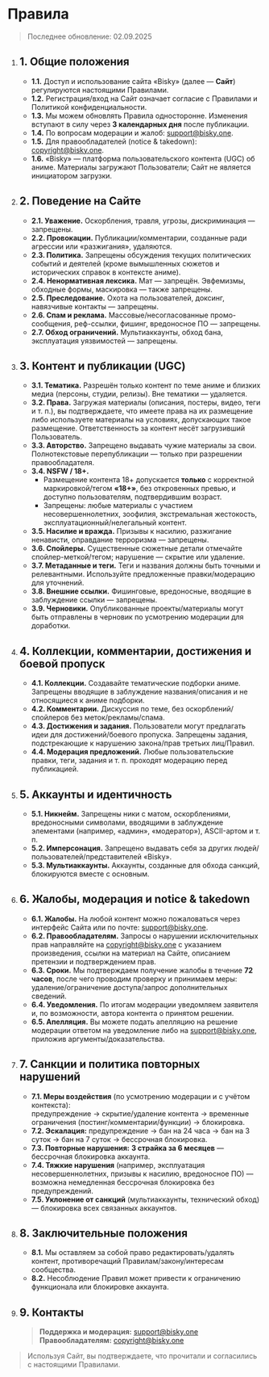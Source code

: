 # Правила

> Последнее обновление: 02.09.2025

1.  ## 1. Общие положения
    - **1.1.** Доступ и использование сайта «Bisky» (далее — **Сайт**) регулируются настоящими Правилами.
    - **1.2.** Регистрация/вход на Сайт означает согласие с Правилами и Политикой конфиденциальности.
    - **1.3.** Мы можем обновлять Правила односторонне. Изменения вступают в силу через **3 календарных дня** после публикации.
    - **1.4.** По вопросам модерации и жалоб: [support@bisky.one](mailto:support@bisky.one).
    - **1.5.** Для правообладателей (notice & takedown): [copyright@bisky.one](mailto:copyright@bisky.one).
    - **1.6.** «Bisky» — платформа пользовательского контента (UGC) об аниме. Материалы загружают Пользователи; Сайт не является инициатором загрузки.

2.  ## 2. Поведение на Сайте
    - **2.1. Уважение.** Оскорбления, травля, угрозы, дискриминация — запрещены.
    - **2.2. Провокации.** Публикации/комментарии, созданные ради агрессии или «разжигания», удаляются.
    - **2.3. Политика.** Запрещены обсуждения текущих политических событий и деятелей (кроме вымышленных сюжетов и исторических справок в контексте аниме).
    - **2.4. Ненормативная лексика.** Мат — запрещён. Эвфемизмы, обходные формы, маскировка — также запрещены.
    - **2.5. Преследование.** Охота на пользователей, доксинг, навязчивые контакты — запрещены.
    - **2.6. Спам и реклама.** Массовые/несогласованные промо-сообщения, реф-ссылки, фишинг, вредоносное ПО — запрещены.
    - **2.7. Обход ограничений.** Мультиаккаунты, обход бана, эксплуатация уязвимостей — запрещены.

3.  ## 3. Контент и публикации (UGC)
    - **3.1. Тематика.** Разрешён только контент по теме аниме и близких медиа (персоны, студии, релизы). Вне тематики — удаляется.
    - **3.2. Права.** Загружая материалы (описания, постеры, видео, теги и т. п.), вы подтверждаете, что имеете права на их размещение либо используете материалы на условиях, допускающих такое размещение. Ответственность за контент несёт загрузивший Пользователь.
    - **3.3. Авторство.** Запрещено выдавать чужие материалы за свои. Полнотекстовые перепубликации — только при разрешении правообладателя.
    - **3.4. NSFW / 18+.**
      - Размещение контента 18+ допускается **только** с корректной маркировкой/тегом **«18+»**, без откровенных превью, и доступно пользователям, подтвердившим возраст.
      - Запрещены: любые материалы с участием несовершеннолетних, зоофилия, экстремальная жестокость, эксплуатационный/нелегальный контент.
    - **3.5. Насилие и вражда.** Призывы к насилию, разжигание ненависти, оправдание терроризма — запрещены.
    - **3.6. Спойлеры.** Существенные сюжетные детали отмечайте спойлер-меткой/тегом; нарушение — скрытие или удаление.
    - **3.7. Метаданные и теги.** Теги и названия должны быть точными и релевантными. Используйте предложенные правки/модерацию для уточнений.
    - **3.8. Внешние ссылки.** Фишинговые, вредоносные, вводящие в заблуждение ссылки — запрещены.
    - **3.9. Черновики.** Опубликованные проекты/материалы могут быть отправлены в черновик по усмотрению модерации для доработки.

4.  ## 4. Коллекции, комментарии, достижения и боевой пропуск
    - **4.1. Коллекции.** Создавайте тематические подборки аниме. Запрещены вводящие в заблуждение названия/описания и не относящиеся к аниме подборки.
    - **4.2. Комментарии.** Дискуссия по теме, без оскорблений/спойлеров без меток/рекламы/спама.
    - **4.3. Достижения и задания.** Пользователи могут предлагать идеи для достижений/боевого пропуска. Запрещены задания, подстрекающие к нарушению закона/прав третьих лиц/Правил.
    - **4.4. Модерация предложений.** Любые пользовательские правки, теги, задания и т. п. проходят модерацию перед публикацией.

5.  ## 5. Аккаунты и идентичность
    - **5.1. Никнейм.** Запрещены ники с матом, оскорблениями, вредоносными символами, вводящими в заблуждение элементами (например, «админ», «модератор»), ASCII-артом и т. п.
    - **5.2. Имперсонация.** Запрещено выдавать себя за других людей/пользователей/представителей «Bisky».
    - **5.3. Мультиаккаунты.** Аккаунты, созданные для обхода санкций, блокируются вместе с основным.

6.  ## 6. Жалобы, модерация и notice & takedown
    - **6.1. Жалобы.** На любой контент можно пожаловаться через интерфейс Сайта или по почте: [support@bisky.one](mailto:support@bisky.one).
    - **6.2. Правообладателям.** Запросы о нарушении исключительных прав направляйте на [copyright@bisky.one](mailto:copyright@bisky.one) с указанием произведения, ссылки на материал на Сайте, описанием претензии и подтверждением прав.
    - **6.3. Сроки.** Мы подтверждаем получение жалобы в течение **72 часов**, после чего проводим проверку и принимаем меры: удаление/ограничение доступа/запрос дополнительных сведений.
    - **6.4. Уведомления.** По итогам модерации уведомляем заявителя и, по возможности, автора контента о принятом решении.
    - **6.5. Апелляция.** Вы можете подать апелляцию на решение модерации ответом на уведомление либо на [support@bisky.one](mailto:support@bisky.one), приложив аргументы/доказательства.

7.  ## 7. Санкции и политика повторных нарушений
    - **7.1. Меры воздействия** (по усмотрению модерации и с учётом контекста):  
      предупреждение → скрытие/удаление контента → временные ограничения (постинг/комментарии/функции) → блокировка.
    - **7.2. Эскалация:** предупреждение → бан на 24 часа → бан на 3 суток → бан на 7 суток → бессрочная блокировка.
    - **7.3. Повторные нарушения:** **3 страйка за 6 месяцев** — бессрочная блокировка аккаунта.
    - **7.4. Тяжкие нарушения** (например, эксплуатация несовершеннолетних, призывы к насилию, вредоносное ПО) — возможна немедленная бессрочная блокировка без предупреждений.
    - **7.5. Уклонение от санкций** (мультиаккаунты, технический обход) — блокировка всех связанных аккаунтов.

8.  ## 8. Заключительные положения
    - **8.1.** Мы оставляем за собой право редактировать/удалять контент, противоречащий Правилам/закону/интересам сообщества.
    - **8.2.** Несоблюдение Правил может привести к ограничению функционала или блокировке аккаунта.

9.  ## 9. Контакты
    > **Поддержка и модерация:** [support@bisky.one](mailto:support@bisky.one)  
    > **Правообладателям:** [copyright@bisky.one](mailto:copyright@bisky.one)

> Используя Сайт, вы подтверждаете, что прочитали и согласились с настоящими Правилами.
